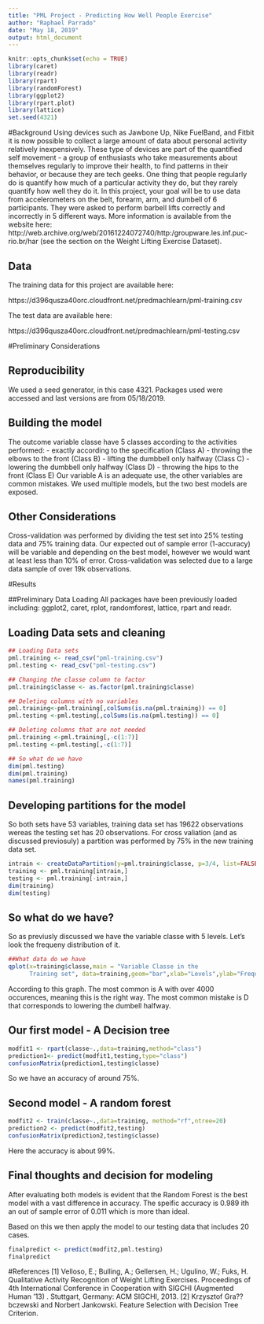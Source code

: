 ```yaml
---
title: "PML Project - Predicting How Well People Exercise"
author: "Raphael Parrado"
date: "May 18, 2019"
output: html_document
---
```


```r
knitr::opts_chunk$set(echo = TRUE)
library(caret)
library(readr)
library(rpart)
library(randomForest)
library(ggplot2)
library(rpart.plot)
library(lattice)
set.seed(4321)
```


#Background 
Using devices such as Jawbone Up, Nike FuelBand, and Fitbit it is now possible to collect a large amount of data about personal activity relatively inexpensively. These type of devices are part of the quantified self movement - a group of enthusiasts who take measurements about themselves regularly to improve their health, to find patterns in their behavior, or because they are tech geeks. One thing that people regularly do is quantify how much of a particular activity they do, but they rarely quantify how well they do it. In this project, your goal will be to use data from accelerometers on the belt, forearm, arm, and dumbell of 6 participants. They were asked to perform barbell lifts correctly and incorrectly in 5 different ways. More information is available from the website here: http://web.archive.org/web/20161224072740/http:/groupware.les.inf.puc-rio.br/har (see the section on the Weight Lifting Exercise Dataset).

## Data 
The training data for this project are available here:

https://d396qusza40orc.cloudfront.net/predmachlearn/pml-training.csv

The test data are available here:

https://d396qusza40orc.cloudfront.net/predmachlearn/pml-testing.csv


#Preliminary Considerations

## Reproducibility 
We used a seed generator, in this case 4321. Packages used were accessed and last versions are from 05/18/2019. 

## Building the model 
The outcome variable classe have 5 classes according to the activities performed:
- exactly according to the specification (Class A)
- throwing the elbows to the front (Class B)
- lifting the dumbbell only halfway (Class C)
- lowering the dumbbell only halfway (Class D)
- throwing the hips to the front (Class E)
Our variable A is an adequate use, the other variables are common mistakes. We used multiple models, but the two best models are exposed. 

## Other Considerations
Cross-validation was performed by dividing the test set into 25% testing data and 75% training data. Our expected out of sample error (1-accuracy) will be variable and depending on the best model, however we would want at least less than 10% of error. Cross-validation was selected due to a large data sample of over 19k observations. 

#Results 

##Preliminary Data Loading 
All packages have been previously loaded including: ggplot2, caret, rplot, randomforest, lattice, rpart and readr. 

## Loading Data sets and cleaning 

```r
## Loading Data sets 
pml.training <- read_csv("pml-training.csv")
pml.testing <- read_csv("pml-testing.csv")

## Changing the classe column to factor 
pml.training$classe <- as.factor(pml.training$classe)

## Deleting columns with no variables
pml.training<-pml.training[,colSums(is.na(pml.training)) == 0]
pml.testing <-pml.testing[,colSums(is.na(pml.testing)) == 0]

## Deleting columns that are not needed
pml.training <-pml.training[,-c(1:7)]
pml.testing <-pml.testing[,-c(1:7)]

## So what do we have
dim(pml.testing)
dim(pml.training)
names(pml.training)
```

## Developing partitions for the model 
So both sets have 53 variables, training data set has 19622 observations wereas the testing set has 20 observations. For cross valiation (and as discussed previosuly) a partition was performed by 75% in the new training data set. 

```r
intrain <- createDataPartition(y=pml.training$classe, p=3/4, list=FALSE)
training <- pml.training[intrain,]
testing <- pml.training[-intrain,]
dim(training)
dim(testing)
```

## So what do we have?
So as previusly discussed we have the variable classe with 5 levels. Let's look the frequeny distribution of it. 

```r
##What data do we have
qplot(x=training$classe,main = "Variable Classe in the 
      Training set", data=training,geom="bar",xlab="Levels",ylab="Frequency")


```

According to this graph. The most common is A with over 4000 occurences, meaning this is the right way. The most common mistake is D that corresponds to lowering the dumbell halfway. 

## Our first model - A Decision tree
```r
modfit1 <- rpart(classe~.,data=training,method="class")
prediction1<- predict(modfit1,testing,type="class")
confusionMatrix(prediction1,testing$classe)
```

So we have an accuracy of around 75%. 

## Second model - A random forest 
```r
modfit2 <- train(classe~.,data=training, method="rf",ntree=20)
prediction2 <- predict(modfit2,testing)
confusionMatrix(prediction2,testing$classe)
```

Here the accuracy is about 99%. 

## Final thoughts and decision for modeling 
After evaluating both models is evident that the Random Forest is the best model with a vast difference in accuracy. The speific accuracy is 0.989 ith an out of sample error of 0.011 which is more than ideal. 

Based on this we then apply the model to our testing data that includes 20 cases.
```r
finalpredict <- predict(modfit2,pml.testing)
finalpredict
```

#References
[1] Velloso, E.; Bulling, A.; Gellersen, H.; Ugulino, W.; Fuks, H. Qualitative Activity Recognition of Weight Lifting Exercises. Proceedings of 4th International Conference in Cooperation with SIGCHI (Augmented Human '13) . Stuttgart, Germany: ACM SIGCHI, 2013.
[2] Krzysztof Gra??bczewski and Norbert Jankowski. Feature Selection with Decision Tree Criterion.

